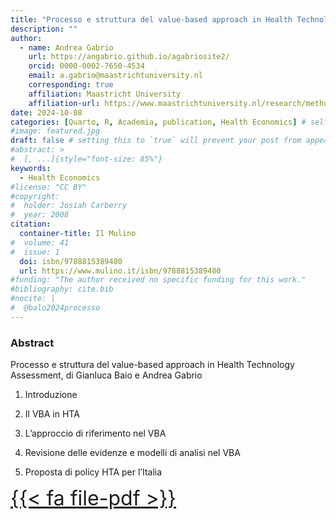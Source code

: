 ```yaml
---
title: "Processo e struttura del value-based approach in Health Technology Assessment"
description: ""
author:
  - name: Andrea Gabrio
    url: https://angabrio.github.io/agabriosite2/
    orcid: 0000-0002-7650-4534
    email: a.gabrio@maastrichtuniversity.nl
    corresponding: true    
    affiliation: Maastricht University
    affiliation-url: https://www.maastrichtuniversity.nl/research/methodology-and-statistics
date: 2024-10-08
categories: [Quarto, R, Academia, publication, Health Economics] # self-defined categories
#image: featured.jpg
draft: false # setting this to `true` will prevent your post from appearing on your listing page until you're ready!
#abstract: > 
#  [, ...]{style="font-size: 85%"}
keywords:
  - Health Economics
#license: "CC BY"
#copyright: 
#  holder: Josiah Carberry
#  year: 2008
citation: 
  container-title: Il Mulino
#  volume: 41
#  issue: 1
  doi: isbn/9788815389480
  url: https://www.mulino.it/isbn/9788815389480
#funding: "The author received no specific funding for this work."
#bibliography: cite.bib
#nocite: |
#  @balo2024processo
---
```


### Abstract

Processo e struttura del value-based approach in Health Technology Assessment, di Gianluca Baio e Andrea Gabrio

  1. Introduzione
  
  2. Il VBA in HTA
  
  3. L’approccio di riferimento nel VBA
  
  4. Revisione delle evidenze e modelli di analisi nel VBA
  
  5. Proposta di policy HTA per l’Italia


[{{< fa file-pdf >}}](https://www.mulino.it/isbn/9788815389480){style="text-align: center; font-size: 2rem"}
